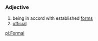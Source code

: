 =={{en}}==
===Adjective===
# being in accord with established [[forms]] 
# [[official]]

[[pl:Formal]]